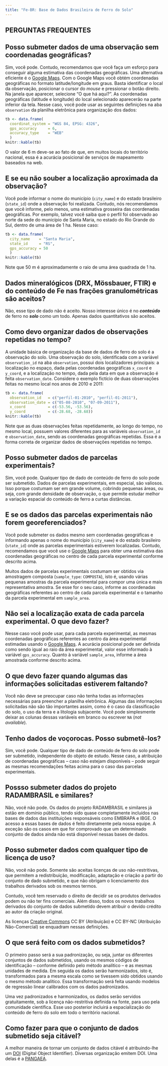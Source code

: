 ```yaml
---
title: "Fe-BR: Base de Dados Brasileira de Ferro do Solo"
---
```


## PERGUNTAS FREQUENTES

## Posso submeter dados de uma observação sem coordenadas geográficas?

Sim, você pode. Contudo, recomendamos que você faça um esforço para conseguir alguma estimativa das 
coordenadas geográficas. Uma alternativa eficiente é o [Google Maps](https://www.google.com.br/maps/). Com o 
Google Maps você obtém coordenadas geográficas no formato latitude/longitude em graus. Basta identificar o local da observação, posicionar o cursor do *mouse* e pressionar o botão direito. Na janela que aparecer, selecione "O que há aqui?". As coordenadas geográficas (latitude e longitude) do local selecionado aparecerão na parte inferior da tela. Nesse caso, você pode usar as seguintes definições na aba `observation` da planilha eletrônica para organização dos dados:

```r
tb <- data.frame(
  coordinat_system = "WGS 84, EPSG: 4326",
  gps_accuracy     = 6,
  accuracy_type    = "WEB"
  )
knitr::kable(tb)
```

O valor de 6 m deve-se ao fato de que, em muitos locais do território nacional, essa é a acurácia posicional 
de serviços de mapeamento baseados na web.

## E se eu não souber a localização aproximada da observação?

Você pode informar o nome do município (`city_name`) e do estado brasileiro (`state_id`) onde a
observação foi realizada. Contudo, nós recomendamos que você informe, pelo menos, uma estimativa grosseira das
coordenadas geográficas. Por exemplo, talvez você saiba que o perfil foi observado ao norte da sede do
município de Santa Maria, no estado do Rio Grande do Sul, dentro de uma área de 1 ha. Nesse caso:

```r
tb <- data.frame(
  city_name    = "Santa Maria",
  state_id     = "RS",
  gps_accuracy = 50
  )
knitr::kable(tb)
```

Note que 50 m é aproximadamente o raio de uma área quadrada de 1 ha.

## Dados mineralógicos (DRX, Mössbauer, FTIR) e do conteúdo de Fe nas frações granulométricas são aceitos?

Não, esse tipo de dado não é aceito. Nosso interesse único é no ***conteúdo*** de ferro no ***solo*** como
um todo. Apenas dados quantitativos são aceitos.

## Como devo organizar dados de observações repetidas no tempo?

A unidade básica de organização da base de dados de ferro do solo é a observação do solo. Uma observação do solo, identificada com a variável `observation_id` na aba `observation`, possui dois localizadores principais: a localização no espaço, dada pelas coordenadas geográficas `x_coord` e	`y_coord`, e a localização no tempo, dada pela data em que a observação é feita `observation_date`. Considere o exemplo fictício de duas observações feitas no mesmo local nos anos de 2010 e 2011:

```r
tb <- data.frame(
  observation_id   = c("perfil-01-2010", "perfil-01-2011"),
  observation_date = c("05-08-2010", "07-09-2011"),
  x_coord          = c(-53.56, -53.56),
  y_coord          = c(-28.68, -28.68))
knitr::kable(tb)
```

Note que as duas observações feitas repetidamente, ao longo do tempo, no mesmo local, possuem valores 
diferentes para as variáveis `observation_id` e `observation_date`, sendo as coordenadas geográficas 
repetidas. Essa é a forma correta de organizar dados de observações repetidas no tempo.

## Posso submeter dados de parcelas experimentais?

Sim, você pode. Qualquer tipo de dado de conteúdo de ferro do solo pode ser submetido. Dados de parcelas
experimentais, em especial, são valiosos. Isso porque costumam ser em grande volume, cobrindo pequenas áreas, 
ou seja, com grande densidade de observação, o que permite estudar melhor a variação espacial do conteúdo de
ferro a curtas distâncias.

## E se os dados das parcelas experimentais não forem georeferenciados?

Você pode submeter os dados mesmo sem coordenadas geográficas e informando apenas o nome do município
(`city_name`) e do estado brasileiro (`state_id`) onde as parcelas experimentais estiverem localizadas. 
Contudo, recomendamos que você use o [Google Maps](https://www.google.com.br/maps/) para obter uma estimativa 
das coordenadas geográficas no centro de cada parcela experimental conforme descrito acima.

Muitos dados de parcelas experimentais costumam ser obtidos via amostragem composta 
(`sample_type`: `COMPOSTA`), isto é, usando várias pequenas amostras da parcela experimental para compor uma
única e mais representativa amostra. Se esse for o seu caso, informe as coordenadas geográficas referentes ao
centro de cada parcela experimental e o tamanho da parcela experimental em `sample_area`.

## Não sei a localização exata de cada parcela experimental. O que devo fazer?

Nesse caso você pode usar, para cada parcela experimental, as mesmas coordenadas geográficas referentes ao 
centro da área experimental estimadas usando o [Google Maps](https://www.google.com.br/maps/). A acurácia
posicional pode ser definida como sendo igual ao raio da área experimental, valor esse informado à variável 
`gps_accuracy`. Quanto à variável `sample_area`, informe a área amostrada conforme descrito acima.

## O que devo fazer quando algumas das informações solicitadas estiverem faltando?

Você não deve se preocupar caso não tenha todas as informações necessárias para preencher a planilha 
eletrônica. Algumas das informações solicitadas não são tão importantes assim, como é o caso da classificação 
do solo, o uso da terra e a litologia subjacente. Você pode simplesmente deixar as colunas dessas variáveis em
branco ou escrever `NA` (*not available*).

## Tenho dados de voçorocas. Posso submetê-los?

Sim, você pode. Qualquer tipo de dado de conteúdo de ferro do solo pode ser submetido, independente do objeto de estudo. Nesse caso, a atribuição de coordenadas geográficas -- caso não estejam disponíveis -- pode seguir as mesmas recomendações feitas acima para o caso das parcelas experimentais.

## Possso submeter dados do projeto RADAMBRASIL e similares?

Não, você não pode. Os dados do projeto RADAMBRASIL e similares já estão em domínio público, tendo sido quase completamente incluídos nas bases de dados das instituições responsáveis como EMBRAPA e IBGE. O acesso a essas bases de dados é feito diretamente pela nossa equipe. A exceção são os casos em que for comprovado que um determinado conjunto de dados ainda não está disponível nessas bases de dados.

## Posso submeter dados com qualquer tipo de licença de uso?

Não, você não pode. Somente são aceitas licenças de uso não-restritivas, que permitem a redistribuição, modificação, adaptação e criação a partir do conjunto de dado submetido, e que não obrigam o licenciamento dos trabalhos derivados sob os mesmos termos.

Contudo, você tem reservado o direito de decidir se os produtos derivados podem ou não ter fins comerciais. Além disso, todos os novos trabalhos derivados do conjunto de dados submetido devem atribuir o devido crédito ao autor da criação original.

As licenças [Creative Commons](https://br.creativecommons.org/licencas/) CC BY (Atribuição) e CC BY-NC (Atribuição Não-Comercial) se enquadram nessas definições.

## O que será feito com os dados submetidos?

O primeiro passo será a sua padronização, ou seja, juntar os diferentes conjuntos de dados submetidos, usando
os mesmos códigos de identificação -- conforme definido pelo método analítico -- e as mesmas unidades de 
medida. Em seguida os dados serão harmonizados, isto é, transformados para a mesma escala como se tivessem 
sido obtidos usando o mesmo método analítico. Essa transformação será feita usando modelos de regressão linear
calibrados com os dados padronizados.

Uma vez padronizados e harmonizados, os dados serão servidos gratuitamente, sob a licença não-restritiva 
definida na fonte, para uso pela comunidade científica. Esse uso posterior incluirá a espacialização do
conteúdo de ferro do solo em todo o território nacional.

## Como fazer para que o conjunto de dados submetido seja citável?

A melhor maneira de tornar um conjunto de dados citável é atribuindo-lhe um [DOI](http://www.doi.org/)
(Digital Object Identifier). Diversas organização emitem DOI. Uma delas é a [PANGAEA](https://www.pangaea.de/).
